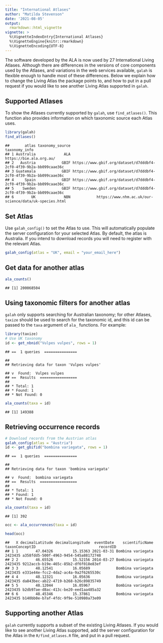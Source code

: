 ```yaml
---
title: "International Atlases"
author: "Matilda Stevenson"
date: '2021-08-05'
output:
  rmarkdown::html_vignette
vignette: >
  %\VignetteIndexEntry{International Atlases}
  %\VignetteEngine{knitr::rmarkdown}
  %\VignetteEncoding{UTF-8}
---
```


The software developed by the ALA is now used by 27 International Living Atlases. 
Although there are differences in the versions of core components used by the
Atlases, and variations in the web services available, `galah` is flexible enough to 
handle most of these differences. Below we explain how to change the Living
Atlas the package points to, and how to put in a pull request if you would like
to see another Living Atlas supported in `galah`.

## Supported Atlases
To show the Atlases currently supported by `galah`, use `find_atlases()`. This
function also provides information on which taxonomic source each Atlas uses.

```r
library(galah)
find_atlases()
```

```
##       atlas taxonomy_source                                                     taxonomy_info
## 1 Australia             ALA                                           https://bie.ala.org.au/
## 2   Austria            GBIF https://www.gbif.org/dataset/d7dddbf4-2cf0-4f39-9b2a-bb099caae36c
## 3 Guatemala            GBIF https://www.gbif.org/dataset/d7dddbf4-2cf0-4f39-9b2a-bb099caae36c
## 4     Spain            GBIF https://www.gbif.org/dataset/d7dddbf4-2cf0-4f39-9b2a-bb099caae36c
## 5    Sweden            GBIF https://www.gbif.org/dataset/d7dddbf4-2cf0-4f39-9b2a-bb099caae36c
## 6        UK             NBN            https://www.nhm.ac.uk/our-science/data/uk-species.html
```

## Set Atlas
Use `galah_config()` to set the Atlas to use. This will automatically populate the 
server configuration for your selected Atlas. By default, the atlas is Australia.
If you intend to download records you will need to register with the relevant
Atlas. 


```r
galah_config(atlas = "UK", email = "your_email_here")
```

## Get data for another atlas

```r
ala_counts()
```

```
## [1] 200068504
```

## Using taxonomic filters for another atlas
`galah` only supports searching for Australian taxonomy; for other Atlases,
`taxize` should be used to search for the taxonomic id, and this id can be passed
to the `taxa` argument of `ala_` functions. For example:

```r
library(taxize)
# Use UK taxonomy
id <- get_nbnid("Vulpes vulpes", rows = 1)
```

```
## ==  1 queries  ===============
```

```
## 
## Retrieving data for taxon 'Vulpes vulpes'
```

```
## v  Found:  Vulpes vulpes
## ==  Results  =================
## 
## * Total: 1 
## * Found: 1 
## * Not Found: 0
```

```r
ala_counts(taxa = id)
```

```
## [1] 149388
```

## Retrieving occurrence records

```r
# Download records from the Austrian atlas
galah_config(atlas = "Austria")
id <- get_gbifid("bombina variegata", rows = 1)
```

```
## ==  1 queries  ===============
```

```
## 
## Retrieving data for taxon 'bombina variegata'
```

```
## v  Found:  bombina variegata
## ==  Results  =================
## 
## * Total: 1 
## * Found: 1 
## * Not Found: 0
```

```r
ala_counts(taxa = id)
```

```
## [1] 392
```




```r
occ <- ala_occurrences(taxa = id)
```


```r
head(occ)
```

```
##   X decimalLatitude decimalLongitude  eventDate    scientificName taxonConceptID                             recordID
## 1 1        47.04326         15.15363 2021-03-31 Bombina variegata        2423435 a358fdd5-500f-4963-9454-545a88172748
## 2 2        46.65526         15.52156 2014-03-27 Bombina variegata        2423435 9212accb-b19e-465c-85b2-df6f018e83ef
## 3 3        48.12541         16.05689            Bombina variegata        2423435 e331e44e-fcc2-4da2-ac4a-9a2f6265530c
## 4 4        48.12321         16.05636            Bombina variegata        2423435 da843bec-ab22-4719-b268-b26c89835749
## 5 5        48.12044         16.05967            Bombina variegata        2423435 b2db97ae-d8ac-413c-be20-eed1aa485a32
## 6 6        48.45346         15.37861            Bombina variegata        2423435 b140bb0e-b7af-4fdc-9f9e-510980a73e09
```

## Supporting another Atlas
`galah` currently supports a subset of the existing Living Atlases. If you would
like to see another Living Atlas supported, add the server configuration for the 
Atlas in the `R/find_atlases.R` file, and put in a pull request.
